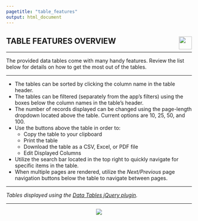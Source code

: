 ```yaml
---
pagetitle: "table_features"
output: html_document
---
```


## TABLE FEATURES OVERVIEW <img src='img/ow_logo_new.png' align="right" height="35" />

***

The provided data tables come with many handy features. Review the list below for 
details on how to get the most out of the tables.

***

+ The tables can be sorted by clicking the column name in the table header. 
+ The tables can be filtered (separately from the app’s filters) using the boxes 
below the column names in the table's header. 
+ The number of records displayed can be changed using the page-length dropdown 
located above the table. Current options are 10, 25, 50, and 100. 
+ Use the buttons above the table in order to: 
  - Copy the table to your clipboard 
  - Print the table 
  - Download the table as a CSV, Excel, or PDF file 
  - Edit Displayed Columns 
+ Utilize the search bar located in the top right to quickly navigate for specific 
items in the table. 
+ When multiple pages are rendered, utilize the *Next/Previous* page navigation 
buttons below the table to navigate between pages. 

***

*Tables displayed using the [Data Tables jQuery plugin](https://datatables.net/).*

***

<center>

![](img/datatables.png)

<center/>


